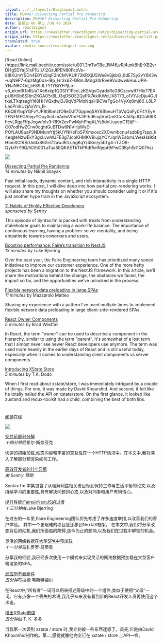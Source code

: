 ```yaml
---
layout: ../../layouts/BlogLayout.astro
title: RD#467 Dissecting Partial Pre Rendering
description: RD#467 Dissecting Partial Pre Rendering
date: 星期日 06 早上 八月 4o 2024
author: reactdigest
origin_url: https://newsletter.reactdigest.net/p/dissecting-partial-pre-rendering
origin_site: https://newsletter.reactdigest.net/p/dissecting-partial-pre-rendering
translated: true
avatar: /media-source/reactdigest-ico.png
---
```



<Reference client:only="react" title="RD#467 Dissecting Partial Pre Rendering" url="https://newsletter.reactdigest.net/p/dissecting-partial-pre-rendering" />

<Detail client:only="react">
	[Read Online](https://link.mail.beehiiv.com/ss/c/u001.3mTwTBe_1W4fLvRj4unk8hErXB2vrDHg5DYaj51xP1UIU12OsJIPEN80FcoVs-8l8KUmYSDn4E0YxSiqF2hCMVKUh72KRXjUSWe8vSjkbG_6dE7Sy2vY6K3w-uqN9P7-6pzMg0oa-lBp_Hr3x6Z-GRmJMdg30rRve9Vu3wwkHuuUPK-YNJN6OOd_5F89JLTYfYBiYFPjLo-v6_ekmRt1oRUaTXe6xkp1Q0StY1PccLzKSVgvOyadxRcG8Czcxw97HIx77EXpU8H0b8SRmZKGAO5rBLJ3qDSOE2QyPX7AkIKWeUX8T73_o1VYJeDju4GJltksLTXqtsegYhI8HHVQxdwj3J9qVdPMoNqaH8OVaFgGc4VyXq0mj60_L0LPLaoPrxkUzjAxVm_B-K6Q8YlopYGFvYJP8t9bmzfO9eDJf7GppeqSAY6BbvuHTbVqQoFy0F4YEyV2FNFMEOA5qvYOuy0mLmAdmVfmFfJtEthdFoqIVpQmSCoKJd3pJQOaR8IXhcvLRggFlfpJcgwfxIv3-RI9r2ovPwMyhPhgALYs5deUuyepC1StjF--C07odHwZCrw0oghtGuBTDw6NlVHpWyE-POfLAU8uaP9NDMumYtj5kUYNHeFpSPXmxoxc2XCwmbcnu4szbBg7spp_k4eqjteNzwEkY3gxLvwWJFE3g7JcoKHMKV9lujqYCYJqnWEabmLWesHa9StH5mXCtRSrUddx862el72awJRILuhgKqY/48m/y5bTg4-rTZO8-QytxFrY9Q/h0/h001.aTua5EQKAETkTkPRdf5elNjeptBiPwC3KyhEd1Q07hs)

![](https://link.mail.beehiiv.com/ss/o/u001.Btu2bd7uwPPtNpvEhFUmtA/48m/y5bTg4-rTZO8-QytxFrY9Q/ho.gif)

[Dissecting Partial Pre Rendering](https://link.mail.beehiiv.com/ss/c/u001.96pnkUdR2Et9YTtP31beqXABCRFLJPvQcubVN3pyo2tLV_ytj8pj3ePF2QhSXA9SsBs1xkIUJDat6QHD-GcH5KfLwsCENHbRzVhq2ItD5jJkLKEAyd7fDEuOx21hW4KtSihh4LkzjMq8qLTcwnBYWxZdRiOBGCU78hCG2V0Am1C3rAOj3a1h9IJl_XOqDPDYO5PNRujoxt8CUDVVZsmbOPt9K0gx946Rk5RNmUuKFh2C8ESbrn6POdGZgzKQ8Ac6a4BM9Ou2qEF5GivnXM2CPDLcNg2iTXQTQHTcVtq774axPcdTbC4KMxY-yse6SSgo/48m/y5bTg4-rTZO8-QytxFrY9Q/h1/h001.IfYn9_8YSmaAb-oohCpLGzdIRZ-cYNkqUNtR9p7xG8c)  
_14 minutes_ by Nikhil Snayak

Fast initial loads, dynamic content, and rich interactivity in a single HTTP request. In this post, I will dive deep into how partial pre-rendering works. I will also share my thoughts on whether you should consider using it or if it's just another hype train in the JavaScript ecosystem.

[11 Habits of Highly Effective Developers](https://link.mail.beehiiv.com/ss/c/u001.96pnkUdR2Et9YTtP31beqZDc6CvoM57HfpmGHktxcZhpaUT4KGFY1i9Mlg78LdBsGIgsLvmwOL8KQMM3TyomaH0nGpoPiNkbCS0MU6pLTQNVdPaBo24QwCla9FobMXspRBVW4VZSmmy4byvIxdYoJJulsJdHQf_Ks7jRtjkq9F3JCc3cq_ue27I3xlPZTJEdMYKm1kGLeusuOnzaiSKdN5XuXJE9Kxzt0zBXYzMNdTgPY8j5O9HjWsgSpeSlL1ovMnmyzymJv4s4j-xFPxkErpmLu4s4h-4wuvkVdT4CBeQ/48m/y5bTg4-rTZO8-QytxFrY9Q/h2/h001.FQ1l6FWHTNqympTduGoXO35OIbtqtVSyqXTDaEFUy2g)  
_sponsored by Sentry_

This episode of Syntax.fm is packed with treats from understanding stakeholder goals to maintaining a work-life balance. The importance of continuous learning, having a problem-solver mentality, and being empathetic towards coworkers and users.

[Boosting performance: Faire’s transition to NextJS](https://link.mail.beehiiv.com/ss/c/u001.H7TV3nVHQvyVqifzthtBOWGBCcYigwB4whII7BzJMDQkF-IMBdx2lBWnMV0vNtrhAdovXcZam4RjPX-ltV5JaYyXrd5Q26o70Vy29xRUu_NObH0a7lOnzJtarclyvRDmRDUA10A48ESfA6GAciKldG5N7FN7wgal3jgkgNSh68gQoAT1DmBGf3pzqefLCxYwWRnbX8vp0A5yb0Ov_1mF9xc9oohmv9BSzQauWKGG7vj3CCoiaukf_9CEItS2YZeFNlKUOhzCHggx64zeNSPagPO3u1JCp3v2wVI2CWpNQn1BepwmAcyAka2dVcO41RbUovm-GSNMwLhwnGUO6xfoFw/48m/y5bTg4-rTZO8-QytxFrY9Q/h3/h001.Ta0be2aigSSdDige5LqMldtz3zWITCD5kc4oLHLemWk)  
_13 minutes_ by Luke Bjerring

Over the past year, the Faire Engineering team has prioritized many speed initiatives to improve our customer experience. One of the more hefty projects has been a migration to the NextJS framework. In this article, we’ll share the motivations behind the change, the obstacles we faced, the impact so far, and the opportunities we’ve unlocked in the process.

[Flexible network data preloading in large SPAs](https://link.mail.beehiiv.com/ss/c/u001.9rj0kBGH2_rh17KMcAxCTXkEIt_mM6vYgr-OYulUHA5qY2ULAA60yww8p60Lx7sDRSsrPgg1Gf0KbktXddARRX2kSqpx13UpQJdNcFs2CCkDb9QPgzDmxHq8M4VeDdEPQiKTnJAMKtsW3C8wCRko4gn-oMDQOQqZYZa5aTHudYtDjS9GZaWz0KHKYG21P0bhvMG4UjUr5EkezEUosec1S_1rWZYAX4EMTVpmGp-rr3-vL9qd2HPzU82SCaGd07IHaMVksZBjlwkRkH9oLQmrNnAjL2mzcBGuUh-2S4z_aXU/48m/y5bTg4-rTZO8-QytxFrY9Q/h4/h001.ZOKnfIG0IjfVq4koqDrGYrlArGZgGlW4OUnaeNHQhZo)  
_11 minutes_ by Mazzarolo Matteo

Sharing my experience with a pattern I’ve used multiple times to implement flexible network data preloading in large client-side-rendered SPAs.

[React Owner Components](https://link.mail.beehiiv.com/ss/c/u001.UBh74i5ibvpiWu-3SxqXvtswBk-hMELUbzBdd2Qx-J7veMZeyY9g-1X3c2mn7ACB2CaI7f8PM1e6AAZdLO5VSjXzYPWHSXKTDPaDIjPR1kzb5Kladd063zhO6v7NygKPg1kjwag3_Bx-M41_qQ9AdCBILbAF2rtgJg75ot0N2sVAJCzBBUPm18s0L7dhxdTJkEGp8szOjsSm1uVI_4_uv1sStglrt-NmUFOgVKMCadNNLdR16tk2Dvo6kHFB9EJKfO2dO8OMbhWe6wH3pad6X0sYhcgujF3RH-Xja38siFg/48m/y5bTg4-rTZO8-QytxFrY9Q/h5/h001.MGfhjIP3oKRL33F8dyt4cLN6lBd6Z_zhey94UBW69-Y)  
_5 minutes_ by Brad Westfall

In React, the term "owner" can be used to describe a component in the hierarchy, similar to using the term "parent". It's somewhat of a lost term that I almost never see newer React developers use anymore. The term was used more heavily in the earlier days of React and is still useful today, especially when it comes to understanding client components vs server components.

[Introducing XState Store](https://link.mail.beehiiv.com/ss/c/u001.JtHN9HflllQ513MF6IlgF5irbFuKaxFEaqCWfE58suNt8t2LhwgQWu8LlQuwInasPrfutAxj-DkZr4_ePOTaTdyMqIzwQnlN7Bd6padpggY0_L9dGZga3Qy_02bOURzbijTJ-nAmcz74Pj3xyiKXkV8D0RjIKNxNzLxMSJWqlMMexeCFP-PsQir4EaELU3LdF8Xj5TYWDakm9tAeYst4-qsIFRGzj3LdL5nrVA7cDo4OK9sXsS_3YJmzy-wsjsdmUeJK3YsU0oz99whD3QdS9taZfY0YX9CE_xM08k_qh9c/48m/y5bTg4-rTZO8-QytxFrY9Q/h6/h001.O0yIBHQIQuc77LqLqrKkGEXl-puqn36aHctqtv3-WIg)  
_5 minutes_ by T.K. Dodo

When I first read about xstate/store, I was immediately intrigued by a couple of things. For one, it was made by David Khourshid. And second, it felt like he totally nailed the API on xstate/store. On the first glance, it looked like zustand and redux-toolkit had a child, combining the best of both libs.

#
</Detail>

[阅读在线](https://link.mail.beehiiv.com/ss/c/u001.3mTwTBe_1W4fLvRj4unk8hErXB2vrDHg5DYaj51xP1UIU12OsJIPEN80FcoVs-8l8KUmYSDn4E0YxSiqF2hCMVKUh72KRXjUSWe8vSjkbG_6dE7Sy2vY6K3w-uqN9P7-6pzMg0oa-lBp_Hr3x6Z-GRmJMdg30rRve9Vu3wwkHuuUPK-YNJN6OOd_5F89JLTYfYBiYFPjLo-v6_ekmRt1oRUaTXe6xkp1Q0StY1PccLzKSVgvOyadxRcG8Czcxw97HIx77EXpU8H0b8SRmZKGAO5rBLJ3qDSOE2QyPX7AkIKWeUX8T73_o1VYJeDju4GJltksLTXqtsegYhI8HHVQxdwj3J9qVdPMoNqaH8OVaFgGc4VyXq0mj60_L0LPLaoPrxkUzjAxVm_B-K6Q8YlopYGFvYJP8t9bmzfO9eDJf7GppeqSAY6BbvuHTbVqQoFy0F4YEyV2FNFMEOA5qvYOuy0mLmAdmVfmFfJtEthdFoqIVpQmSCoKJd3pJQOaR8IXhcvLRggFlfpJcgwfxIv3-RI9r2ovPwMyhPhgALYs5deUuyepC1StjF--C07odHwZCrw0oghtGuBTDw6NlVHpWyE-POfLAU8uaP9NDMumYtj5kUYNHeFpSPXmxoxc2XCwmbcnu4szbBg7spp_k4eqjteNzwEkY3gxLvwWJFE3g7JcoKHMKV9lujqYCYJqnWEabmLWesHa9StH5mXCtRSrUddx862el72awJRILuhgKqY/48m/y5bTg4-rTZO8-QytxFrY9Q/h0/h001.aTua5EQKAETkTkPRdf5elNjeptBiPwC3KyhEd1Q07hs)

![](https://link.mail.beehiiv.com/ss/o/u001.Btu2bd7uwPPtNpvEhFUmtA/48m/y5bTg4-rTZO8-QytxFrY9Q/ho.gif)

[交付前部分分解](https://link.mail.beehiiv.com/ss/c/u001.96pnkUdR2Et9YTtP31beqXABCRFLJPvQcubVN3pyo2tLV_ytj8pj3ePF2QhSXA9SsBs1xkIUJDat6QHD-GcH5KfLwsCENHbRzVhq2ItD5jJkLKEAyd7fDEuOx21hW4KtSihh4LkzjMq8qLTcwnBYWxZdRiOBGCU78hCG2V0Am1C3rAOj3a1h9IJl_XOqDPDYO5PNRujoxt8CUDVVZsmbOPt9K0gx946Rk5RNmUuKFh2C8ESbrn6POdGZgzKQ8Ac6a4BM9Ou2qEF5GivnXM2CPDLcNg2iTXQTQHTcVtq774axPcdTbC4KMxY-yse6SSgo/48m/y5bTg4-rTZO8-QytxFrY9Q/h1/h001.IfYn9_8YSmaAb-oohCpLGzdIRZ-cYNkqUNtR9p7xG8c)\
*十四分钟*尼希尔·斯奈亚克

快速的初始加载,动态内容和丰富的交互性在一个HTTP请求中。在本文中,我将深入了解部分预渲染如何工作。

[高效开发者的11个习惯](https://link.mail.beehiiv.com/ss/c/u001.96pnkUdR2Et9YTtP31beqZDc6CvoM57HfpmGHktxcZhpaUT4KGFY1i9Mlg78LdBsGIgsLvmwOL8KQMM3TyomaH0nGpoPiNkbCS0MU6pLTQNVdPaBo24QwCla9FobMXspRBVW4VZSmmy4byvIxdYoJJulsJdHQf_Ks7jRtjkq9F3JCc3cq_ue27I3xlPZTJEdMYKm1kGLeusuOnzaiSKdN5XuXJE9Kxzt0zBXYzMNdTgPY8j5O9HjWsgSpeSlL1ovMnmyzymJv4s4j-xFPxkErpmLu4s4h-4wuvkVdT4CBeQ/48m/y5bTg4-rTZO8-QytxFrY9Q/h2/h001.FQ1l6FWHTNqympTduGoXO35OIbtqtVSyqXTDaEFUy2g)\
*由 Sentry 赞助*

Syntax.fm 本集包含了从理解利益相关者目标到保持工作与生活平衡的论文,以及持续学习的重要性,具有解决问题的心态,以及对同事和用户有同情心。

[提升性能:Faire向NextJS的过渡](https://link.mail.beehiiv.com/ss/c/u001.H7TV3nVHQvyVqifzthtBOWGBCcYigwB4whII7BzJMDQkF-IMBdx2lBWnMV0vNtrhAdovXcZam4RjPX-ltV5JaYyXrd5Q26o70Vy29xRUu_NObH0a7lOnzJtarclyvRDmRDUA10A48ESfA6GAciKldG5N7FN7wgal3jgkgNSh68gQoAT1DmBGf3pzqefLCxYwWRnbX8vp0A5yb0Ov_1mF9xc9oohmv9BSzQauWKGG7vj3CCoiaukf_9CEItS2YZeFNlKUOhzCHggx64zeNSPagPO3u1JCp3v2wVI2CWpNQn1BepwmAcyAka2dVcO41RbUovm-GSNMwLhwnGUO6xfoFw/48m/y5bTg4-rTZO8-QytxFrY9Q/h3/h001.Ta0be2aigSSdDige5LqMldtz3zWITCD5kc4oLHLemWk)\
*十三分钟*由Luke Bjerring

在过去的一年里,Faire Engineering团队优先考虑了许多速度举措,以改善我们的客户体验。 其中一个更艰难的项目是迁移到NextJS框架。 在本文中,我们将分享改变背后的动机,我们所面临的障碍,迄今为止的影响,以及我们在过程中解锁的机会。

[灵活的网络数据在大型SPA中预加载](https://link.mail.beehiiv.com/ss/c/u001.9rj0kBGH2_rh17KMcAxCTXkEIt_mM6vYgr-OYulUHA5qY2ULAA60yww8p60Lx7sDRSsrPgg1Gf0KbktXddARRX2kSqpx13UpQJdNcFs2CCkDb9QPgzDmxHq8M4VeDdEPQiKTnJAMKtsW3C8wCRko4gn-oMDQOQqZYZa5aTHudYtDjS9GZaWz0KHKYG21P0bhvMG4UjUr5EkezEUosec1S_1rWZYAX4EMTVpmGp-rr3-vL9qd2HPzU82SCaGd07IHaMVksZBjlwkRkH9oLQmrNnAjL2mzcBGuUh-2S4z_aXU/48m/y5bTg4-rTZO8-QytxFrY9Q/h4/h001.ZOKnfIG0IjfVq4koqDrGYrlArGZgGlW4OUnaeNHQhZo)\
*十一分钟*马扎罗罗·马蒂奥

分享我的经验,我已经多次使用一个模式来实现灵活的网络数据预加载在大型客户端渲染的SPA。

[反应所有者组件](https://link.mail.beehiiv.com/ss/c/u001.UBh74i5ibvpiWu-3SxqXvtswBk-hMELUbzBdd2Qx-J7veMZeyY9g-1X3c2mn7ACB2CaI7f8PM1e6AAZdLO5VSjXzYPWHSXKTDPaDIjPR1kzb5Kladd063zhO6v7NygKPg1kjwag3_Bx-M41_qQ9AdCBILbAF2rtgJg75ot0N2sVAJCzBBUPm18s0L7dhxdTJkEGp8szOjsSm1uVI_4_uv1sStglrt-NmUFOgVKMCadNNLdR16tk2Dvo6kHFB9EJKfO2dO8OMbhWe6wH3pad6X0sYhcgujF3RH-Xja38siFg/48m/y5bTg4-rTZO8-QytxFrY9Q/h5/h001.MGfhjIP3oKRL33F8dyt4cLN6lBd6Z_zhey94UBW69-Y)\
*五分钟*布拉德·韦斯特福尔

在React中,“所有者”一词可以用来描述等级中的一个组件,类似于使用“父母”一词。它有点像一个丢失的术语,我几乎从来没有看到新的React开发人员再使用这个术语。

[推出XState商店](https://link.mail.beehiiv.com/ss/c/u001.JtHN9HflllQ513MF6IlgF5irbFuKaxFEaqCWfE58suNt8t2LhwgQWu8LlQuwInasPrfutAxj-DkZr4_ePOTaTdyMqIzwQnlN7Bd6padpggY0_L9dGZga3Qy_02bOURzbijTJ-nAmcz74Pj3xyiKXkV8D0RjIKNxNzLxMSJWqlMMexeCFP-PsQir4EaELU3LdF8Xj5TYWDakm9tAeYst4-qsIFRGzj3LdL5nrVA7cDo4OK9sXsS_3YJmzy-wsjsdmUeJK3YsU0oz99whD3QdS9taZfY0YX9CE_xM08k_qh9c/48m/y5bTg4-rTZO8-QytxFrY9Q/h6/h001.O0yIBHQIQuc77LqLqrKkGEXl-puqn36aHctqtv3-WIg)\
*五分钟*由 T. K. 多多

当我第一次读到 xstate / store 时,我立刻被一些东西迷惑了。首先,它是由David Khourshid制作的。第二,感觉就像他完全钉在 xstate / store 上API一样。

#


